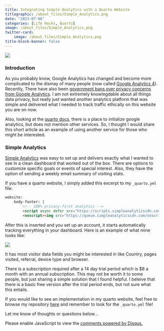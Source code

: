 ```yaml
---
title: Integrating Simple Analytics with a Quarto Website
titlegraphic: /about_files/Simple_Analytics.png
date: "2023-07-06"
categories: [Life Hacks, Quarto]
image: /about_files/Simple_Analytics.png
twitter-card: 
    image: /about_files/Simple_Analytics.png
title-block-banner: false
---
```


![](/about_files/Simple_Analytics.png){fig-align="center"}
<br>

### Introduction

As you probably know, Google Analytics has changed and become more complicated to the dismay of many people (now called [Google Analytics 4](https://support.google.com/analytics/answer/10759417?hl=en&ref_topic=10737980&sjid=3450201576384190158-SA)). Recently, There have also been [government bans over privacy concerns from Google Analytics](https://siliconangle.com/2023/07/03/sweden-orders-three-companies-stop-using-google-analytics-privacy-concerns/). I am not extremely knowlegdable about all things data privacy, but really just wanted another analytics platform that was simple and delivered what I needed to track traffic ethically on this website you are on now.

Also, looking at the [quarto docs](https://quarto.org/docs/websites/website-tools.html#google-analytics), there is a place to initialize google analytics, but does not mention other services. So, I thought I would share this short article as an example of using another service for those who might be interested.

### Simple Analytics

[Simple Analytics](https://www.simpleanalytics.com/) was easy to set up and delivers exactly what I wanted to see in a clean dashboard that worked out of the box. There are options to customize specific goals or events of special interest. Also, they have the option of sending a weekly email summary of visiting stats.

If you have a quarto website, I simply added this excerpt to my `_quarto.yml` file:

```html
website:
    body-footer: |
        <!-- 100% privacy-first analytics -->
        <script async defer src="https://scripts.simpleanalyticscdn.com/latest.js"></script>
        <noscript><img src="https://queue.simpleanalyticscdn.com/noscript.gif" alt="" referrerpolicy="no-referrer-when-downgrade" /></noscript>
```
After this is inserted and you set up an account, it starts automatically tracking everything in your dashboard. Here is an example of what mine looks like:

![](/about_files/simple_analytics2.png)  

It has most visitor data fields you might be interested in like Country, pages visited, referral, device type and browser.

There is a subscription required after a 14 day trial period which is $8 a month with an annual subscription. This may not be worth it to some people, but just sharing a simple solution that I found helpful. I beleive that there is a basic free version after the trial period ends, but not sure what this entails.

If you would like to see an implementation in my quarto website, feel free to browse my repository [here](https://github.com/acbass49/personal_quarto_site) and remember to look for the `_quarto.yml` file!

Let me know of thoughts or questions below...

<div id="disqus_thread"></div>
<script>
    /**
    *  RECOMMENDED CONFIGURATION VARIABLES: EDIT AND UNCOMMENT THE SECTION BELOW TO INSERT DYNAMIC VALUES FROM YOUR PLATFORM OR CMS.
    *  LEARN WHY DEFINING THESE VARIABLES IS IMPORTANT: https://disqus.com/admin/universalcode/#configuration-variables    */
    var disqus_config = function () {
    this.page.url = 'https://alexbass.me/posts/simple_analytics/';  // Replace PAGE_URL with your page's canonical URL variable
    this.page.identifier = 'simple_analytics'; // Replace PAGE_IDENTIFIER with your page's unique identifier variable
    };
    (function() { // DON'T EDIT BELOW THIS LINE
    var d = document, s = d.createElement('script');
    s.src = 'https://alexbassc.disqus.com/embed.js';
    s.setAttribute('data-timestamp', +new Date());
    (d.head || d.body).appendChild(s);
    })();
</script>
<noscript>Please enable JavaScript to view the <a href="https://disqus.com/?ref_noscript">comments powered by Disqus.</a></noscript>

<script id="dsq-count-scr" src="//alexbassc.disqus.com/count.js" async></script>

